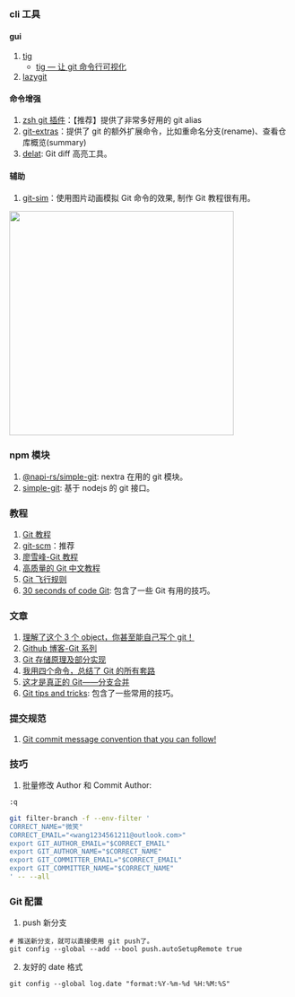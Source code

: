 ### cli 工具

#### gui

1. [tig](https://jonas.github.io/tig/)
   - [tig — 让 git 命令行可视化](https://juejin.cn/post/6844903606215245831)
2. [lazygit](https://github.com/jesseduffield/lazygit)

#### 命令增强

1. [zsh git 插件](https://github.com/ohmyzsh/ohmyzsh/tree/master/plugins/git/)：【推荐】提供了非常多好用的 git alias
2. [git-extras](https://github.com/tj/git-extras)：提供了 git 的额外扩展命令，比如重命名分支(rename)、查看仓库概览(summary)
3. [delat](https://github.com/dandavison/delta): Git diff 高亮工具。<Badge github="https://github.com/dandavison/delta" rate="5" />

#### 辅助

1. [git-sim](https://github.com/initialcommit-com/git-sim)：使用图片动画模拟 Git 命令的效果, 制作 Git 教程很有用。<Badge rata="5" />

<Image
  src="https://raw.githubusercontent.com/smile618/imgs/main/static202306021015899.png"
  width="400px"
/>

### npm 模块

1. [@napi-rs/simple-git](https://www.npmjs.com/package/@napi-rs/simple-git): nextra 在用的 git 模块。
2. [simple-git](https://www.npmjs.com/package/simple-git): 基于 nodejs 的 git 接口。<Badge github="https://www.npmjs.com/package/simple-git" npm="simple-git
   " />

### 教程

1. [Git 教程](https://cloud.tencent.com/developer/doc/1096)
2. [git-scm](https://git-scm.com/book/zh/v2)：推荐
3. [廖雪峰-Git 教程](https://www.liaoxuefeng.com/wiki/896043488029600)
4. [高质量的 Git 中文教程](https://github.com/geeeeeeeeek/git-recipes)
5. [Git 飞行规则](https://github.com/k88hudson/git-flight-rules/blob/master/README_zh-CN.md)
6. [30 seconds of code Git](https://www.30secondsofcode.org/git/p/1/): 包含了一些 Git 有用的技巧。

### 文章

1. [理解了这个 3 个 object，你甚至能自己写个 git！](https://mp.weixin.qq.com/s/FNrFXgp1uqobMcuPjo5mvA)
2. [Github 博客-Git 系列](https://github.blog/tag/git/)
3. [Git 存储原理及部分实现](https://mp.weixin.qq.com/s?__biz=Mzg4MTYwMzY1Mw==&mid=2247503027&idx=1&sn=1e2c407e126ff494e82a562fa61ec093)
4. [我用四个命令，总结了 Git 的所有套路](https://mp.weixin.qq.com/s?__biz=MzAxODQxMDM0Mw==&mid=2247485544&idx=1&sn=afc9d9f72d811ec847fa64108d5c7412)
5. [这才是真正的 Git——分支合并](https://mp.weixin.qq.com/s?__biz=MjM5ODYwMjI2MA==&mid=2649746860&idx=1&sn=012a73701ef40de6dd568002e3e46058)
6. [Git tips and tricks](https://vladimirzdrazil.com/posts/git-tips-tricks/): 包含了一些常用的技巧。

### 提交规范

1. [Git commit message convention that you can follow!](https://dev.to/ishanmakadia/git-commit-message-convention-that-you-can-follow-1709)

### 技巧

1. 批量修改 Author 和 Commit Author:

```bash
:q

git filter-branch -f --env-filter '
CORRECT_NAME="微笑"
CORRECT_EMAIL="<wang1234561211@outlook.com>"
export GIT_AUTHOR_EMAIL="$CORRECT_EMAIL"
export GIT_AUTHOR_NAME="$CORRECT_NAME"
export GIT_COMMITTER_EMAIL="$CORRECT_EMAIL"
export GIT_COMMITTER_NAME="$CORRECT_NAME"
' -- --all
```

### Git 配置

1. push 新分支

```
# 推送新分支，就可以直接使用 git push了。
git config --global --add --bool push.autoSetupRemote true

```

2. 友好的 date 格式

```
git config --global log.date "format:%Y-%m-%d %H:%M:%S"
```